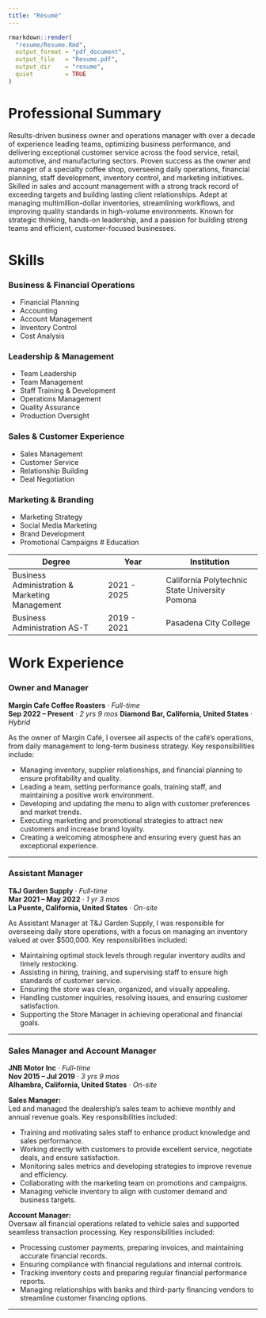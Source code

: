 ```yaml
---
title: "Résumé"
---
```


```r
rmarkdown::render(
  "resume/Resume.Rmd",
  output_format = "pdf_document",
  output_file   = "Resume.pdf",
  output_dir    = "resume",
  quiet         = TRUE
)
```



# Professional Summary

Results-driven business owner and operations manager with over a decade of experience leading teams, optimizing business performance, and delivering exceptional customer service across the food service, retail, automotive, and manufacturing sectors. Proven success as the owner and manager of a specialty coffee shop, overseeing daily operations, financial planning, staff development, inventory control, and marketing initiatives. Skilled in sales and account management with a strong track record of exceeding targets and building lasting client relationships. Adept at managing multimillion-dollar inventories, streamlining workflows, and improving quality standards in high-volume environments. Known for strategic thinking, hands-on leadership, and a passion for building strong teams and efficient, customer-focused businesses.

# Skills

### Business & Financial Operations
- Financial Planning
- Accounting
- Account Management
- Inventory Control
- Cost Analysis

### Leadership & Management
- Team Leadership
- Team Management
- Staff Training & Development
- Operations Management
- Quality Assurance
- Production Oversight

### Sales & Customer Experience
- Sales Management
- Customer Service
- Relationship Building
- Deal Negotiation

### Marketing & Branding
- Marketing Strategy
- Social Media Marketing
- Brand Development
- Promotional Campaigns
# Education

| Degree                                         | Year                          | Institution                                    |
| ---------------------------------------------- | ----------------------------- | ---------------------------------------------- |
| Business Administration & Marketing Management | 2021 - 2025                   | California Polytechnic State University Pomona | 
| Business Administration AS-T                   | 2019 - 2021                   | Pasadena City College                          |

# Work Experience

### Owner and Manager  
**Margin Cafe Coffee Roasters** · *Full-time*  
**Sep 2022 – Present** · *2 yrs 9 mos*
**Diamond Bar, California, United States** · *Hybrid*

As the owner of Margin Café, I oversee all aspects of the café’s operations, from daily management to long-term business strategy. Key responsibilities include:

- Managing inventory, supplier relationships, and financial planning to ensure profitability and quality.
- Leading a team, setting performance goals, training staff, and maintaining a positive work environment.
- Developing and updating the menu to align with customer preferences and market trends.
- Executing marketing and promotional strategies to attract new customers and increase brand loyalty.
- Creating a welcoming atmosphere and ensuring every guest has an exceptional experience.

---

### Assistant Manager  
**T&J Garden Supply** · *Full-time*  
**Mar 2021 – May 2022** · *1 yr 3 mos*  
**La Puente, California, United States** · *On-site*

As Assistant Manager at T&J Garden Supply, I was responsible for overseeing daily store operations, with a focus on managing an inventory valued at over $500,000. Key responsibilities included:

- Maintaining optimal stock levels through regular inventory audits and timely restocking.
- Assisting in hiring, training, and supervising staff to ensure high standards of customer service.
- Ensuring the store was clean, organized, and visually appealing.
- Handling customer inquiries, resolving issues, and ensuring customer satisfaction.
- Supporting the Store Manager in achieving operational and financial goals.

---

### Sales Manager and Account Manager  
**JNB Motor Inc** · *Full-time*  
**Nov 2015 – Jul 2019** · *3 yrs 9 mos*  
**Alhambra, California, United States** · *On-site*

**Sales Manager:**  
Led and managed the dealership's sales team to achieve monthly and annual revenue goals. Key responsibilities included:

- Training and motivating sales staff to enhance product knowledge and sales performance.
- Working directly with customers to provide excellent service, negotiate deals, and ensure satisfaction.
- Monitoring sales metrics and developing strategies to improve revenue and efficiency.
- Collaborating with the marketing team on promotions and campaigns.
- Managing vehicle inventory to align with customer demand and business targets.

**Account Manager:**  
Oversaw all financial operations related to vehicle sales and supported seamless transaction processing. Key responsibilities included:

- Processing customer payments, preparing invoices, and maintaining accurate financial records.
- Ensuring compliance with financial regulations and internal controls.
- Tracking inventory costs and preparing regular financial performance reports.
- Managing relationships with banks and third-party financing vendors to streamline customer financing options.

---